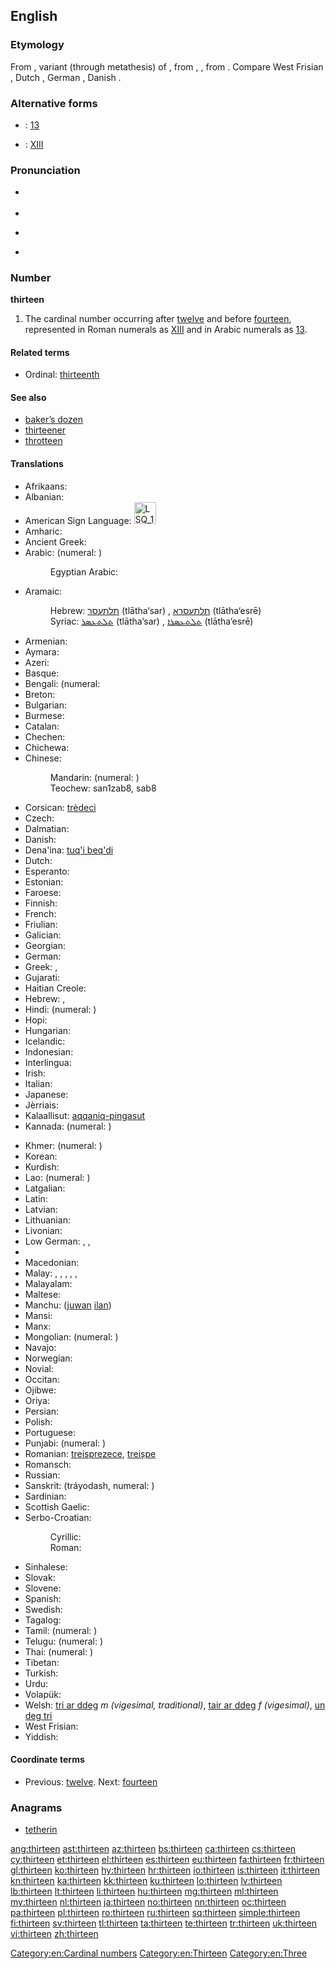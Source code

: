 ==English==
{{wikipedia}}

===Etymology===
From {{etyl|enm}} {{term|thirttene|lang=enm}}, variant (through metathesis) of {{term|thrittene|lang=enm}}, from {{etyl|ang}} {{term|þreotiene|þreotīene|lang=ang}}, {{term|þreotene|lang=ang}}, from {{etyl|gem-pro|en}} {{recons|þritehun|lang=gem-pro}}. Compare West Frisian {{term|trettjin|lang=fy}}, Dutch {{term|dertien|lang=nl}}, German {{term|dreizehn|lang=de}}, Danish {{term|tretten|lang=da}}.

===Alternative forms===
* {{w|Arabic numerals}}: [[13]]
* {{w|Roman numerals}}: [[XIII]]

===Pronunciation===
* {{qualifier|next word stressed near the first syllable}}
*: {{a|UK}} {{IPA|/ˈθɜː.tiːn/}}
*: {{a|US}} {{IPA|/ˈθɝ.tin/}}
* {{audio|en-us-thirteen.ogg|Audio (US)}}
* {{qualifier|next word stressed after the first syllable}}
*: {{a|UK}} {{IPA|/ˌθɜːˈtiːn/}}
*: {{a|US}} {{IPA|/ˌθɝˈtin/}}
* {{rhymes|iːn}}

===Number===
'''thirteen'''

# The cardinal number occurring after [[twelve]] and before [[fourteen]], represented in Roman numerals as [[XIII]] and in Arabic numerals as [[13]].

====Related terms====
* Ordinal: [[thirteenth]]

====See also====
* [[baker's dozen|baker’s dozen]]
* [[thirteener]]
* [[throtteen]]

====Translations====
{{trans-top|the cardinal number occurring after twelve and before fourteen}}
* Afrikaans: {{t-|af|dertien}}
* Albanian: {{t-|sq|trembëdhjetë}}
* American Sign Language: [[Image:LSQ 13.jpg|35px]] {{tø|ase|Hu@Side-PalmBack Flatten}}
* Amharic: {{t-|am|አስራሶስት|tr=asra sosts|sc=Ethi}}
* Ancient Greek: {{tø|grc|τρισκαίδεκα|tr=triskaideka|sc=polytonic}}
* Arabic: {{t-|ar|ثلاثة عشر|alt=ثَلاثة عَشَرَ|tr=thalaatha 3ashara}} (numeral: {{Arab|[[١٣]]}})
*: Egyptian Arabic: {{tø|arz|تلاتاشر|tr=talataashar|sc=Arab}}
* Aramaic:
*: Hebrew: [[תלתעסר]] (tlātha‘sar) {{m}}, [[תלתעסרא]] (tlātha‘esrē) {{f}}
*: Syriac: [[ܬܠܬܥܣܪ]] (tlātha‘sar) {{m}}, [[ܬܠܬܥܣܪܐ]] (tlātha‘esrē) {{f}}
* Armenian: {{t+|hy|տասներեք|tr=tasnerek'}}
* Aymara: {{t-|ay|tunka kimsani}}
* Azeri: {{t+|az|on üç}}
* Basque: {{t+|eu|hamahiru}}
* Bengali: {{t-|bn|তেরো|tr=tero|sc=Beng}} (numeral: {{t-|bn|১৩}}
* Breton: {{t+|br|trizek}}
* Bulgarian: {{t-|bg|тринадесет|tr=trinadeset}}
* Burmese: {{t-|my|ဆယ့်သုံး|tr=hsè.thon:|sc=Mymr}}
* Catalan: {{t+|ca|tretze}}
* Chechen: {{tø|ce|кхойтта|tr=qoytta}}
* Chichewa: {{tø|ny|khumi n'zitatu}}
* Chinese:
*: Mandarin: {{t|cmn|十三|tr=shísān}} (numeral: {{t|cmn|拾參}})
*: Teochew: san1zab8, sab8
* Corsican: [[trèdeci]]
* Czech: {{t+|cs|třináct}}
* Dalmatian: {{tø|dlm|tretco}}
* Danish: {{t+|da|tretten}}
* Dena'ina: [[tuq'i beq'di]]
* Dutch: {{t+|nl|dertien|f}}
* Esperanto: {{t-|eo|dek tri}}
* Estonian: {{t+|et|kolmteist}}
* Faroese: {{t-|fo|trettan}}
* Finnish: {{t+|fi|kolmetoista}}
* French: {{t+|fr|treize|m}}
* Friulian: {{tø|fur|tredis}}
* Galician: {{t+|gl|trece}}
* Georgian: {{t-|ka|ცამეტი|tr=c'ameti|sc=Geor}}
* German: {{t+|de|dreizehn}}
* Greek: {{t+|el|δεκατρείς|m|f|tr=dekatreís}}, {{t+|el|δεκατρία|n|tr=dekatría}}
* Gujarati: {{t+|gu|તેર|tr=ter|sc=Gujr}}
* Haitian Creole: {{tø|ht|trèz}}
* Hebrew: {{t-|he|שלוש עשרה|alt=שְׁלֹשׁ־עֶשְׂרֵה|tr=shlosh esre|f}} {{qualifier|used in counting}}, {{t-|he|שלושה עשר|alt=שְׁלוֹשָה־עָשָׂר|tr=shlosha asar|m}}
* Hindi: {{t-|hi|तेरह्|tr=terah}} (numeral: {{t+|hi|१३}})
* Hopi: {{tø|hop|pakwt niikyang paykomuy siikya’ta}}
* Hungarian: {{t+|hu|tizenhárom}}
* Icelandic: {{t+|is|þrettán}}
* Indonesian: {{t-|id|tiga belas}}
* Interlingua: {{t-|ia|dece-tres}}
* Irish: {{t+|ga|trí déag}}
* Italian: {{t+|it|tredici|m}}
* Japanese: {{t+|ja|十三|tr=じゅうさん, jū-san}}
* Jèrriais: {{tø|roa-jer|treize}}
* Kalaallisut: [[aqqaniq-pingasut]]
* Kannada: {{t|kn|ಹದಿಮೂರು|tr=hadimūru}} (numeral: {{t-|kn|೧೩}})
{{trans-mid}}
* Khmer: {{t-|km|ដប់បី|tr=dop bei}} (numeral: {{l|km|១៣}})
* Korean: {{t+|ko|열셋|tr=yeolset}}
* Kurdish: {{t+|ku|sêzde}}
* Lao: {{t-|lo|ສິບສາມ|tr=sip-saam|sc=Laoo}} (numeral: {{l|lo|໑໓}})
* Latgalian: {{tø|ltg|treispadsmit}}
* Latin: {{t+|la|tredecim}}
* Latvian: {{t+|lv|trīspadsmit}}
* Lithuanian: {{t+|lt|trylika}}
* Livonian: {{tø|liv|kuolmtuoistõn}}
* Low German: {{t+|nds|dörteihn}}, {{t-|nds|dötteihn}}, {{t-|nds|dorteihn}}
* {{trreq|lb}}
* Macedonian: {{t-|mk|тринаесет|tr=trináeset}}
* Malay: {{t-|ms|tiga belas}}, {{t-|ms|telu belas}}, {{t-|ms|sepuluh tiga}}, {{t-|ms|sepuluh telu}}, {{t-|ms|satu puluh tiga}}, {{t-|ms|satu puluh telu}}
* Malayalam: {{t+|ml|പതിമൂന്ന്|sc=Mlym|tr=patimūnn}}
* Maltese: {{t-|mt|tlettax}}
* Manchu: ([[juwan]] [[ilan]])
* Mansi: {{tø|mns|хурумхуйплов|tr=xūrumxujplow}}
* Manx: {{t-|gv|tree jeig}}
* Mongolian: {{t-|mn|арван гурав|tr=arvan gurav|sc=Cyrl}} (numeral: {{Mong|[[᠑᠓]]}})
* Navajo: {{tø|nv|tááʼtsʼáadah}}
* Norwegian: {{t+|no|tretten}}
* Novial: {{tø|nov|dek-tri}}
* Occitan: {{t+|oc|tretze}}
* Ojibwe: {{tø|oj|ashi-niswi}}
* Oriya: {{t|or|ତେର|sc=Orya}}
* Persian: {{t+|fa|سیزده}}
* Polish: {{t+|pl|trzynaście}}
* Portuguese: {{t+|pt|treze}}
* Punjabi: {{t-|pa|ਤੇਰ੍ਹਾਂ|tr=terhāṅ|sc=Guru}} (numeral: {{l|pa|੧੩}})
* Romanian: [[treisprezece]], [[treișpe]] {{qualifier|informal}}
* Romansch: {{t-|rm|tredesch}}
* Russian: {{t+|ru|тринадцать|tr=trinádcat’}}
* Sanskrit: {{t-|sa|त्रयोदश}} (tráyodash, numeral: {{l|sa|१३}})
* Sardinian: {{t-|sc|trechi}}
* Scottish Gaelic: {{t-|gd|trì}} {{t-|gd|deug}}
* Serbo-Croatian:
*: Cyrillic: {{t-|sh|тринаест}}
*: Roman: {{t-|sh|trinaest}}
* Sinhalese: {{t-|si|දහතුන|tr=dhahathuna}}
* Slovak: {{t-|sk|trinásť}}
* Slovene: {{t+|sl|trinajst}}
* Spanish: {{t+|es|trece}}
* Swedish: {{t+|sv|tretton}}
* Tagalog: {{t-|tl|labintatlo}}
* Tamil: {{t|ta|பதின்மூன்று|lang=patiṉmūṉṟu}} (numeral: {{l|ta|௰௩}})
* Telugu: {{t+|te|పదమూడు|tr=padamūḍu}} (numeral: {{l|te|౧౩}})
* Thai: {{t-|th|สิบสาม|tr=sìp săam}} (numeral: {{l|th|๑๓}})
* Tibetan: {{t|bo|བཅུ་གསུམ|tr=bcu gsum|sc=Tibt}}
* Turkish: {{t+|tr|on üç}}
* Urdu: {{t-|ur|تیرہ|tr=terah}}
* Volapük: {{t-|vo|degkil}}
* Welsh: [[tri ar ddeg]] ''m (vigesimal, traditional)'', [[tair ar ddeg]] ''f (vigesimal)'', [[un deg tri]] {{qualifier|decimal}}
* West Frisian: {{t+|fy|trettjin}}
* Yiddish: {{t-|yi|דרײַצן|tr=draytsn}}
{{trans-bottom}}

====Coordinate terms====
* Previous: [[twelve]]. Next: [[fourteen]]

===Anagrams===
* [[tetherin#English|tetherin]]

[[Category:en:Cardinal numbers]]
[[Category:en:Thirteen]]
[[Category:en:Three]]

[[ang:thirteen]]
[[ast:thirteen]]
[[az:thirteen]]
[[bs:thirteen]]
[[ca:thirteen]]
[[cs:thirteen]]
[[cy:thirteen]]
[[et:thirteen]]
[[el:thirteen]]
[[es:thirteen]]
[[eu:thirteen]]
[[fa:thirteen]]
[[fr:thirteen]]
[[gl:thirteen]]
[[ko:thirteen]]
[[hy:thirteen]]
[[hr:thirteen]]
[[io:thirteen]]
[[is:thirteen]]
[[it:thirteen]]
[[kn:thirteen]]
[[ka:thirteen]]
[[kk:thirteen]]
[[ku:thirteen]]
[[lo:thirteen]]
[[lv:thirteen]]
[[lb:thirteen]]
[[lt:thirteen]]
[[li:thirteen]]
[[hu:thirteen]]
[[mg:thirteen]]
[[ml:thirteen]]
[[my:thirteen]]
[[nl:thirteen]]
[[ja:thirteen]]
[[no:thirteen]]
[[nn:thirteen]]
[[oc:thirteen]]
[[pa:thirteen]]
[[pl:thirteen]]
[[ro:thirteen]]
[[ru:thirteen]]
[[sq:thirteen]]
[[simple:thirteen]]
[[fi:thirteen]]
[[sv:thirteen]]
[[tl:thirteen]]
[[ta:thirteen]]
[[te:thirteen]]
[[tr:thirteen]]
[[uk:thirteen]]
[[vi:thirteen]]
[[zh:thirteen]]